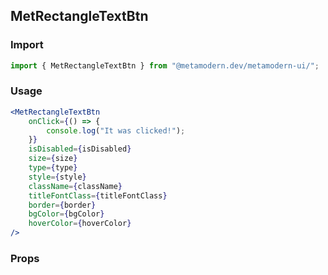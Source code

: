 <!--- MetRectangleTextBtn.stories.mdx -->


<Meta title="MDX/MetRectangleTextBtn" component={MetRectangleTextBtn} />

## MetRectangleTextBtn

### Import

```jsx
import { MetRectangleTextBtn } from "@metamodern.dev/metamodern-ui/";
```

### Usage

```jsx
<MetRectangleTextBtn
    onClick={() => {
        console.log("It was clicked!");
    }}
    isDisabled={isDisabled}
    size={size}
    type={type}
    style={style}
    className={className}
    titleFontClass={titleFontClass}
    border={border}
    bgColor={bgColor}
    hoverColor={hoverColor}
/>
```

### Props

<ArgsTable of={MetRectangleTextBtn} />
